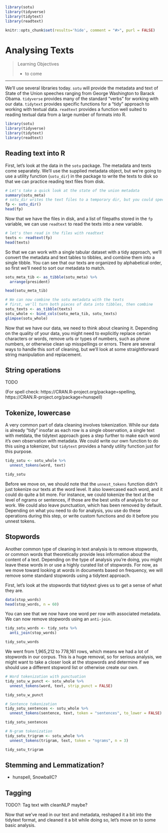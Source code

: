 ```r

library(sotu)
library(tidyverse)
library(tidytext)
library(readtext)

knitr::opts_chunk$set(results='hide', comment = "#>", purl = FALSE)
```

# Analysing Texts {#textanalysis}


> Learning Objectives
>
> - to come

------------

We'll use several libraries today. `sotu` will provide the metadata and text of State of the Union speeches ranging from George Washington to Barack Obama. `tidyverse` provides many of the standard "verbs" for working with our data. `tidytext` provides specific functions for a "tidy" approach to working with textual data. `readtext` provides a function well suited to reading textual data from a large number of formats into R.  

```r
library(sotu)
library(tidyverse)
library(tidytext)
library(readtext)
```


## Reading text into R

First, let's look at the data in the `sotu` package. The metadata and texts come separately. We'll use the supplied metadata object, but we're going to use a utility function (`sotu_dir`) in the package to write the texts to disk so that we can practice reading text files from disk. 

```r
# Let's take a quick look at the state of the union metadata
summary(sotu_meta)
# sotu_dir writes the text files to a temporary dir, but you could specific where you want them.
fp <- sotu_dir()
head(fp)
```

Now that we have the files in disk, and a list of filepaths stored in the `fp` variable, we can use `readtext` to read the texts into a new variable.

```r
# let's then read in the files with readtext
texts <- readtext(fp)
head(texts)
```

So that we can work with a single tabular dataset with a tidy approach, we'll convert the metadata and text tables to tibbles, and combine them into a single tibble. You can see that our texts are organized by alphabetical order, so first we'll need to sort our metadata to match. 

```r
sotu_meta_tib <- as_tibble(sotu_meta) %>%
  arrange(president)

head(sotu_meta_tib)
```


```r
# We can now combine the sotu metadata with the texts
# first, we'll turn both pieces of data into tibbles, then combine
sotu_texts <- as_tibble(texts)
sotu_whole <- bind_cols(sotu_meta_tib, sotu_texts)
glimpse(sotu_whole)
```

Now that we have our data, we need to think about cleaning it. Depending on the quality of your data, you might need to explicitly replace certain characters or words, remove urls or types of numbers, such as phone numbers, or otherwise clean up misspellings or errors. There are several ways to handle this sort of cleaning, but we'll look at some straightforward string manipulation and replacement. 


## String operations

TODO

(For spell check: https://CRAN.R-project.org/package=spelling,  https://CRAN.R-project.org/package=hunspell)

## Tokenize, lowercase

A very common part of data cleaning involves tokenization. While our data is already "tidy" insofar as each row is a single observation, a single text with metdata, the tidytext approach goes a step further to make each word it's own observation with metadata. We could write our own function to do this using a tokenizer, but `tidytext` provides a handy utility function just for this purpose.

```r
tidy_sotu <- sotu_whole %>%
  unnest_tokens(word, text)

tidy_sotu
```

Before we move on, we should note that the `unnest_tokens` function didn't just tokenize our texts at the word level. It also lowercased each word, and it could do quite a bit more. For instance, we could tokenize the text at the level of ngrams or sentences, if those are the best units of analysis for our work. We could also leave punctuation, which has been removed by default. Depending on what you need to do for analysis, you use do these operations during this step, or write custom functions and do it before you unnest tokens.


## Stopwords 

Another common type of cleaning in text analysis is to remove stopwords, or common words that theoretically provide less information about the content of a text. Depending on the type of analysis you're doing, you might leave these words in or use a highly curated list of stopwords. For now, as we move toward looking at words in documents based on frequency, we will remove some standard stopwords using a tidytext approach. 

First, let's look at the stopwords that tidytext gives us to get a sense of what they are.

```r
data(stop_words)
head(stop_words, n = 60)
```

You can see that we now have one word per row with associated metadata. We can now remove stopwords using an `anti-join`.

```r
tidy_sotu_words <- tidy_sotu %>% 
  anti_join(stop_words)

tidy_sotu_words
```

We went from 1,965,212 to 778,161 rows, which means we had a lot of stopwords in our corpus. This is a huge removal, so for serious analysis, we might want to take a closer look at the stopwords and determine if we should use a different stopword list or otherwise create our own. 


```r
# Word tokenization with punctuation
tidy_sotu_w_punct <- sotu_whole %>%
  unnest_tokens(word, text, strip_punct = FALSE)

tidy_sotu_w_punct

# Sentence tokenization
tidy_sotu_sentences <- sotu_whole %>%
  unnest_tokens(sentence, text, token = "sentences", to_lower = FALSE)

tidy_sotu_sentences

# N-gram tokenization
tidy_sotu_trigram <- sotu_whole %>%
  unnest_tokens(trigram, text, token = "ngrams", n = 3)

tidy_sotu_trigram
```
 

## Stemming and Lemmatization? 

- hunspell, SnowballC?


## Tagging

TODO?: Tag text with cleanNLP maybe?
 
Now that we've read in our text and metadata, reshaped it a bit into the tidytext format, and cleaned it a bit while doing so, let's move on to some basic analysis. 

